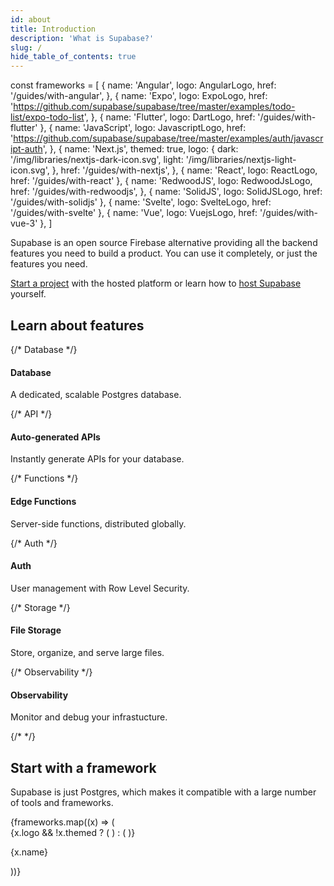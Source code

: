 ```yaml
---
id: about
title: Introduction
description: 'What is Supabase?'
slug: /
hide_table_of_contents: true
---
```



const frameworks = [
  {
    name: 'Angular',
    logo: AngularLogo,
    href: '/guides/with-angular',
  },
  {
    name: 'Expo',
    logo: ExpoLogo,
    href: 'https://github.com/supabase/supabase/tree/master/examples/todo-list/expo-todo-list',
  },
  { name: 'Flutter', logo: DartLogo, href: '/guides/with-flutter' },
  {
    name: 'JavaScript',
    logo: JavascriptLogo,
    href: 'https://github.com/supabase/supabase/tree/master/examples/auth/javascript-auth',
  },
  {
    name: 'Next.js',
    themed: true,
    logo: {
      dark: '/img/libraries/nextjs-dark-icon.svg',
      light: '/img/libraries/nextjs-light-icon.svg',
    },
    href: '/guides/with-nextjs',
  },
  { name: 'React', logo: ReactLogo, href: '/guides/with-react' },
  {
    name: 'RedwoodJS',
    logo: RedwoodJsLogo,
    href: '/guides/with-redwoodjs',
  },
  { name: 'SolidJS', logo: SolidJSLogo, href: '/guides/with-solidjs' },
  { name: 'Svelte', logo: SvelteLogo, href: '/guides/with-svelte' },
  { name: 'Vue', logo: VuejsLogo, href: '/guides/with-vue-3' },
]

Supabase is an open source Firebase alternative providing all the backend features you need to build a product.
You can use it completely, or just the features you need.

[Start a project](https://app.supabase.com) with the hosted platform or learn how to [host Supabase](/docs/guides/hosting/overview) yourself.

## Learn about features

<div class="container" style={{ padding: 0 }}>
  <div class="row is-multiline">
    {/* Database */}
    <div class="col col--4">
      <Link
        class="card"
        to={useBaseUrl('/guides/database')}
        style={{ height: '100%' }}
      >
        <div class="card__body">
          <h4>Database</h4>
          <p>A dedicated, scalable Postgres database.</p>
        </div>
      </Link>
    </div>
    {/* API */}
    <div class="col col--4">
      <Link
        class="card"
        to={useBaseUrl('/guides/api')}
        style={{ height: '100%' }}
      >
        <div class="card__body">
          <h4>Auto-generated APIs</h4>
          <p>Instantly generate APIs for your database.</p>
        </div>
      </Link>
    </div>
    {/* Functions */}
    <div class="col col--4">
      <Link
        class="card"
        to={useBaseUrl('/guides/functions')}
        style={{ height: '100%' }}
      >
        <div class="card__body">
          <h4>Edge Functions</h4>
          <p>Server-side functions, distributed globally.</p>
        </div>
      </Link>
    </div>
    {/* Auth */}
    <div class="col col--4">
      <Link
        class="card"
        to={useBaseUrl('/guides/auth')}
        style={{ height: '100%' }}
      >
        <div class="card__body">
          <h4>Auth</h4>
          <p>User management with Row Level Security.</p>
        </div>
      </Link>
    </div>
    {/* Storage */}
    <div class="col col--4">
      <Link
        class="card"
        to={useBaseUrl('/guides/storage')}
        style={{ height: '100%' }}
      >
        <div class="card__body">
          <h4>File Storage</h4>
          <p>Store, organize, and serve large files.</p>
        </div>
      </Link>
    </div>
    {/* Observability */}
    <div class="col col--4">
      <Link
        class="card"
        to={useBaseUrl('/guides/platform/logs')}
        style={{ height: '100%' }}
      >
        <div class="card__body">
          <h4>Observability</h4>
          <p>Monitor and debug your infrastucture.</p>
        </div>
      </Link>
    </div>
    {/*  */}
  </div>
</div>

## Start with a framework

Supabase is just Postgres, which makes it compatible with a large number of tools and frameworks.

<div>
  <div class="row is-multiline">
    {frameworks.map((x) => (
      <div key={x.name} class="col col--3">
        <Link class="card" to={useBaseUrl(x.href)}>
          <div
            class="card__body"
            style={{ display: 'flex', gap: 20, alignItems: 'center' }}
          >
            {x.logo && !x.themed ? (
              <x.logo
                width="20"
                alt={x.name}
                style={{ display: 'block', maxHeight: 20 }}
              />
            ) : (
              <ThemedImage
                style={{ display: 'block', maxHeight: 20 }}
                alt={x.name}
                width="20"
                sources={{
                  light: useBaseUrl(x.logo.light),
                  dark: useBaseUrl(x.logo.dark),
                }}
              />
            )}
            <p>{x.name}</p>
          </div>
        </Link>
      </div>
    ))}
  </div>
</div>

